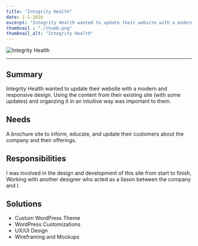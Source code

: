 ```yaml
---
title: "Integrity Health"
date: 1-1-2016
excerpt: "Integrity Health wanted to update their website with a modern and responsive design."
thumbnail : "./thumb.png"
thumbnail_alt: "Integrity Health"
---
```



<section className={portfolioStyles.portfolioImage2}>
<img src={ihImage} alt="Integrity Health"/>
</section>

***
## Summary

Integrity Health wanted to update their website with a modern and responsive design. Using the content from their existing site (with some updates) and organzing it in an intuitive way was important to them.

## Needs

A brochure site to inform, educate, and update their customers about the company and their offerings.

## Responsibilities
I was involved in the design and development of this site from start to finish, Working with another designer who acted as a liason between the company and I.

## Solutions
* Custom WordPress Theme
* WordPress Customizations
* UX/UI Design
* Wireframing and Mockups
